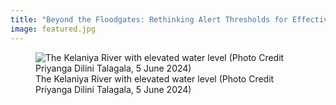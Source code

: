 ```yaml
---
title: "Beyond the Floodgates: Rethinking Alert Thresholds for Effective Flood Warning Systems" 
image: featured.jpg
---
```


![The Kelaniya River with elevated water level (Photo Credit Priyanga Dilini Talagala, 5 June 2024)](featured.jpg)
